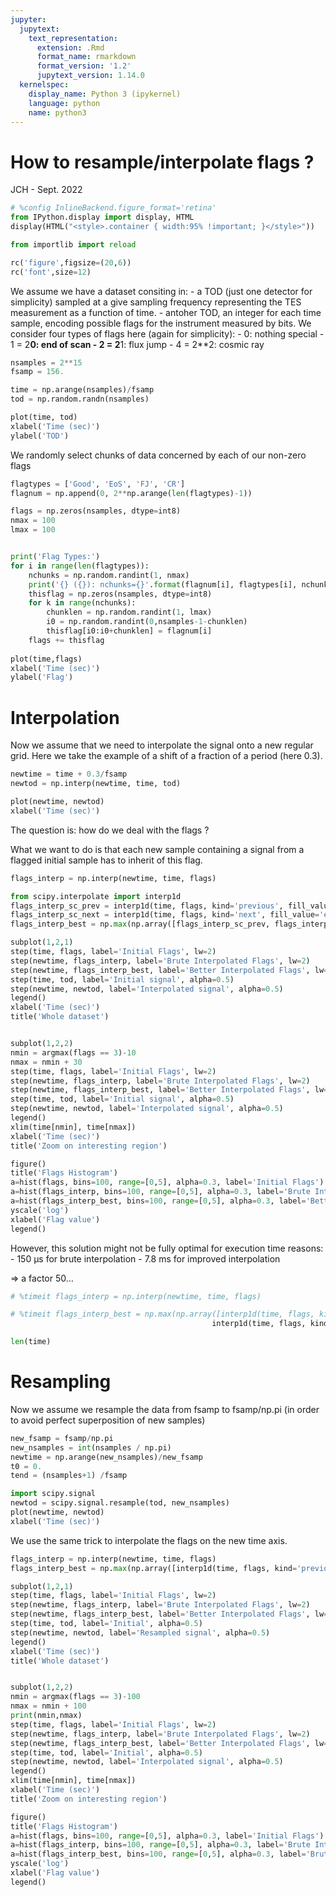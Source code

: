 ```yaml
---
jupyter:
  jupytext:
    text_representation:
      extension: .Rmd
      format_name: rmarkdown
      format_version: '1.2'
      jupytext_version: 1.14.0
  kernelspec:
    display_name: Python 3 (ipykernel)
    language: python
    name: python3
---
```


# How to resample/interpolate flags ?
JCH - Sept. 2022

```python
# %config InlineBackend.figure_format='retina'
from IPython.display import display, HTML
display(HTML("<style>.container { width:95% !important; }</style>"))

from importlib import reload

rc('figure',figsize=(20,6))
rc('font',size=12)

```

We assume we have a dataset consiting in:
- a TOD (just one detector for simplicity) sampled at a give sampling frequency representing the TES measurement as a function of time.
- antoher TOD, an integer for each time sample, encoding possible flags for the instrument measured by bits. We consider four types of flags here (again for simplicity):
    - 0: nothing special
    - 1 = 2**0: end of scan
    - 2 = 2**1: flux jump
    - 4 = 2**2: cosmic ray

```python
nsamples = 2**15
fsamp = 156.

time = np.arange(nsamples)/fsamp
tod = np.random.randn(nsamples)

plot(time, tod)
xlabel('Time (sec)')
ylabel('TOD')
```

We randomly select chunks of data concerned by each of our non-zero flags

```python
flagtypes = ['Good', 'EoS', 'FJ', 'CR']
flagnum = np.append(0, 2**np.arange(len(flagtypes)-1))

flags = np.zeros(nsamples, dtype=int8)
nmax = 100
lmax = 100


print('Flag Types:')
for i in range(len(flagtypes)):
    nchunks = np.random.randint(1, nmax)
    print('{} ({}): nchunks={}'.format(flagnum[i], flagtypes[i], nchunks))
    thisflag = np.zeros(nsamples, dtype=int8)
    for k in range(nchunks):
        chunklen = np.random.randint(1, lmax)
        i0 = np.random.randint(0,nsamples-1-chunklen)
        thisflag[i0:i0+chunklen] = flagnum[i]
    flags += thisflag
    
plot(time,flags)
xlabel('Time (sec)')
ylabel('Flag')
```

# Interpolation
Now we assume that we need to interpolate the signal onto a new regular grid. Here we take the example of a shift of a fraction of a period (here 0.3).

```python
newtime = time + 0.3/fsamp
newtod = np.interp(newtime, time, tod)

plot(newtime, newtod)
xlabel('Time (sec)')

```

The question is: how do we deal with the flags ?

What we want to do is that each new sample containing a signal from a flagged initial sample has to inherit of this flag.

```python
flags_interp = np.interp(newtime, time, flags)
```

```python
from scipy.interpolate import interp1d
flags_interp_sc_prev = interp1d(time, flags, kind='previous', fill_value='extrapolate')(newtime)
flags_interp_sc_next = interp1d(time, flags, kind='next', fill_value='extrapolate')(newtime)
flags_interp_best = np.max(np.array([flags_interp_sc_prev, flags_interp_sc_next]), axis=0)
```

```python
subplot(1,2,1)
step(time, flags, label='Initial Flags', lw=2)
step(newtime, flags_interp, label='Brute Interpolated Flags', lw=2)
step(newtime, flags_interp_best, label='Better Interpolated Flags', lw=2)
step(time, tod, label='Initial signal', alpha=0.5)
step(newtime, newtod, label='Interpolated signal', alpha=0.5)
legend()
xlabel('Time (sec)')
title('Whole dataset')


subplot(1,2,2)
nmin = argmax(flags == 3)-10
nmax = nmin + 30
step(time, flags, label='Initial Flags', lw=2)
step(newtime, flags_interp, label='Brute Interpolated Flags', lw=2)
step(newtime, flags_interp_best, label='Better Interpolated Flags', lw=2)
step(time, tod, label='Initial signal', alpha=0.5)
step(newtime, newtod, label='Interpolated signal', alpha=0.5)
legend()
xlim(time[nmin], time[nmax])
xlabel('Time (sec)')
title('Zoom on interesting region')

figure()
title('Flags Histogram')
a=hist(flags, bins=100, range=[0,5], alpha=0.3, label='Initial Flags')
a=hist(flags_interp, bins=100, range=[0,5], alpha=0.3, label='Brute Interpolated Flags')
a=hist(flags_interp_best, bins=100, range=[0,5], alpha=0.3, label='Better Interpolated Flags')
yscale('log')
xlabel('Flag value')
legend()
```

However, this solution might not be fully optimal for execution time reasons:
- 150 μs for brute interpolation
- 7.8 ms for improved interpolation

=> a factor 50...

```python
# %timeit flags_interp = np.interp(newtime, time, flags)
```

```python
# %timeit flags_interp_best = np.max(np.array([interp1d(time, flags, kind='previous', fill_value='extrapolate')(newtime), 
                                             interp1d(time, flags, kind='next', fill_value='extrapolate')(newtime)]), axis=0)
```

```python
len(time)
```

# Resampling
Now we assume we resample the data from fsamp to fsamp/np.pi (in order to avoid perfect superposition of new samples)

```python
new_fsamp = fsamp/np.pi
new_nsamples = int(nsamples / np.pi)
newtime = np.arange(new_nsamples)/new_fsamp
t0 = 0.
tend = (nsamples+1) /fsamp

import scipy.signal
newtod = scipy.signal.resample(tod, new_nsamples)
plot(newtime, newtod)
xlabel('Time (sec)')
```

We use the same trick to interpolate the flags on the new time axis.

```python
flags_interp = np.interp(newtime, time, flags)
flags_interp_best = np.max(np.array([interp1d(time, flags, kind='previous', fill_value='extrapolate')(newtime), interp1d(time, flags, kind='next', fill_value='extrapolate')(newtime)]), axis=0)
```

```python
subplot(1,2,1)
step(time, flags, label='Initial Flags', lw=2)
step(newtime, flags_interp, label='Brute Interpolated Flags', lw=2)
step(newtime, flags_interp_best, label='Better Interpolated Flags', lw=2)
step(time, tod, label='Initial', alpha=0.5)
step(newtime, newtod, label='Resampled signal', alpha=0.5)
legend()
xlabel('Time (sec)')
title('Whole dataset')


subplot(1,2,2)
nmin = argmax(flags == 3)-100
nmax = nmin + 100
print(nmin,nmax)
step(time, flags, label='Initial Flags', lw=2)
step(newtime, flags_interp, label='Brute Interpolated Flags', lw=2)
step(newtime, flags_interp_best, label='Better Interpolated Flags', lw=2)
step(time, tod, label='Initial', alpha=0.5)
step(newtime, newtod, label='Interpolated signal', alpha=0.5)
legend()
xlim(time[nmin], time[nmax])
xlabel('Time (sec)')
title('Zoom on interesting region')

figure()
title('Flags Histogram')
a=hist(flags, bins=100, range=[0,5], alpha=0.3, label='Initial Flags')
a=hist(flags_interp, bins=100, range=[0,5], alpha=0.3, label='Brute Interpolated Flags')
a=hist(flags_interp_best, bins=100, range=[0,5], alpha=0.3, label='Brute Interpolated Flags')
yscale('log')
xlabel('Flag value')
legend()
```

```python

```

